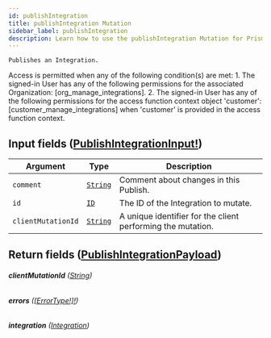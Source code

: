 ```yaml
---
id: publishIntegration
title: publishIntegration Mutation
sidebar_label: publishIntegration
description: Learn how to use the publishIntegration Mutation for Prismatic's API.
---
```


    Publishes an Integration.

Access is permitted when any of the following condition(s) are met: 1. The signed-in User has any of the following permissions for the associated Organization: [org_manage_integrations]. 2. The signed-in User has any of the following permissions for the access function context object 'customer': [customer_manage_integrations] when 'customer' is provided in the access function context.

## Input fields ([PublishIntegrationInput!](api/schema/input_object/PublishIntegrationInput.mdx))

| Argument           | Type                                     | Description                                                 |
| ------------------ | ---------------------------------------- | ----------------------------------------------------------- |
| `comment`          | [`String`](api/schema/scalar/String.mdx) | Comment about changes in this Publish.                      |
| `id`               | [`ID`](api/schema/scalar/ID.mdx)         | The ID of the Integration to mutate.                        |
| `clientMutationId` | [`String`](api/schema/scalar/String.mdx) | A unique identifier for the client performing the mutation. |

## Return fields ([PublishIntegrationPayload](api/schema/object/PublishIntegrationPayload.mdx))

###### <b>clientMutationId</b> ([String](api/schema/scalar/String.mdx))

###### <b>errors</b> ([[ErrorType!]!](api/schema/object/ErrorType.mdx))

###### <b>integration</b> ([Integration](api/schema/object/Integration.mdx))

